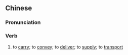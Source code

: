 {{also|运载}}
==Chinese==
{{zh-forms|s=运载}}

===Pronunciation===
{{zh-pron
|m=yùnzài
|cat=v
}}

===Verb===
{{zh-verb}}

# {{qualifier|of goods, supplies, etc.}} to [[carry]]; to [[convey]]; to [[deliver]]; to [[supply]]; to [[transport]]